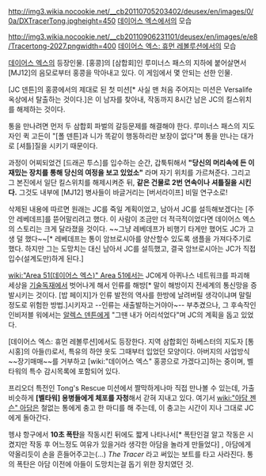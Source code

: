 http://img3.wikia.nocookie.net/__cb20110705203402/deusex/en/images/0/0a/DXTracerTong.jpgheight=450
[[데이어스 엑스]]에서의 모습


http://img3.wikia.nocookie.net/__cb20110906231101/deusex/en/images/e/e8/Tracertong-2027.pngwidth=400
[[데이어스 엑스: 휴먼 레볼루션]]에서의 모습


[[데이어스 엑스]]의 등장인물. [홍콩]의 [삼합회]인 루미너스 패스의 지하에 붙어살면서 [MJ12]의 음모로부터 홍콩을 막아내고 있다. 이 게임에서 몇 안되는 선한 인물.

[JC 덴튼]의 홍콩에서의 제대로 된 첫 미션[* 사실 맨 처음 주어지는 미션은 Versalife 옥상에서 탈출하는 것이다.]은 이 남자를 찾아내, 작동까지 8시간 남은 JC의 킬스위치를 해제하는 것이다.

통을 만나려면 먼저 두 삼합회 파벌의 갈등문제를 해결해야 한다. 루미너스 패스의 지도자인 퀵 고든이 "[폴 덴튼]과 니가 똑같이 행동하리란 보장이 없다"며 통을 만나는 대가로 [셔틀]질을 시키기 때문이다.

과정이 어찌되었건 [드래곤 투스]를 입수하는 순간, 갑툭튀해서 '''"당신의 머리속에 든 이 재밌는 장치를 통해 당신의 여정을 보고 있었소"''' 라며 자기 위치를 가르쳐준다. 그리고 그 본진에서 일단 킬스위치를 해제시켜준 뒤, '''같은 건물로 2번 연속이나 셔틀질을 시킨다.''' 그것도 내부에 [MJ12] 병사들이 바글거리는 [버서라이프] 비밀 연구소로!

삭제된 내용에 따르면 원래는 JC를 죽일 계획이었고, 남아서 JC를 설득해보겠다는 [주안 레베데프]를 뜯어말리려고 했다. 이 사람이 조금만 더 적극적이었다면 데이어스 엑스의 스토리는 크게 달라졌을 것이다. ~~그냥 레베데프가 비행기 타게만 했어도 JC가 고생 덜 했다~~[* 레베데프는 통이 암브로시아를 양산할수 있도록 샘플을 가져다주기로 했다. 하지만 그는 도망치는 대신 남아서 JC를 설득했고, 결국 암브로시아는 JC가 직접 입수(설계도만)하게 된다.]

[[wiki:"Area 51(데이어스 엑스)" Area 51]]에서는 JC에게 아퀴나스 네트워크를 파괴해 세상을 [[기술독재]]에서 벗어나게 해서 인류를 해방[* 말이 해방이지 전세계의 통신망을 증발시키는 것이다. [밥 페이지]가 인류 발전의 역사를 한방에 날려버릴 생각이냐며 말릴 정도로 위험한 방법.]시키자고 --인류는 새출발하는거야아~-- 부추겼으나, 그 후속작인 인비저블 워에서는 [[알렉스 덴튼]]에게 "그땐 내가 어리석었다"며 JC의 계획을 돕고 있었다.

[데이어스 엑스: 휴먼 레볼루션]에서도 등장한다. 지역 삼합회인 하베스터의 지도자 [통시홍]의 아들(!)로서, 특유의 하얀 옷도 그때부터 입었던 모양이다. 아버지의 사업방식~~장기매매~~를 거부하고 [wiki:"데이어스 엑스" 홍콩으로 가겠다고]하는 중이며, 벨타워의 특수 감시목록에 포함되어 있다.

프리오더 특전인 Tong's Rescue 미션에서 짤막하게나마 직접 만나볼 수 있는데, 가출 비슷하게 '''[벨타워] 용병들에게 체포를 자청'''해서 갇혀 지내고 있다. 여기서 [[wiki:"아담 젠슨" 아담]]은 철없는 통에게 충고 한 마디를 해 주는데, 이 충고는 시간이 지나 그대로 JC에게 돌아간다.

헹샤 항구에서 '''10초 폭탄'''을 작동시킨 뒤에도 짧게 나타나서[* 폭탄인걸 알고 작동은 시켰지만 작동 후 어느정도 여유가 있을거라 생각한 아담을 놀라게 만들었다] , 아담에게 약올리듯이 손을 흔들어주고는(...) ''The Tracer'' 라고 써있는 보트를 타고 사라진다. 통의 폭탄은 아담 이전에 아들이 도망치는걸 돕기 위한 장치였던 것.
